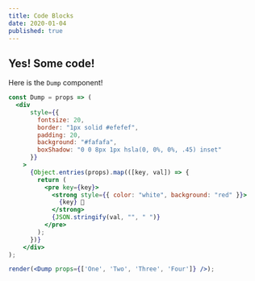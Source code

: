 ```yaml
---
title: Code Blocks
date: 2020-01-04
published: true
---
```


## Yes! Some code!

Here is the `Dump` component!

```jsx react-live
const Dump = props => (
  <div
      style={{
        fontsize: 20,
        border: "1px solid #efefef",
        padding: 20,
        background: "#fafafa",
        boxShadow: "0 0 8px 1px hsla(0, 0%, 0%, .45) inset"
      }}
    >
      {Object.entries(props).map(([key, val]) => {
        return (
          <pre key={key}>
            <strong style={{ color: "white", background: "red" }}>
              {key} 💩
            </strong>
            {JSON.stringify(val, "", " ")}
          </pre>
        );
      })}
    </div>
);

render(<Dump props={['One', 'Two', 'Three', 'Four']} />);
```